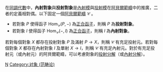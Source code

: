 {{unreferenced|time=2014-09-22T14:03:11+00:00}}
在[[同調代數|同調代數]]中，'''內射對象'''與'''投射對象'''是[[內射模|內射模]]與[[投射模|投射模]]在[[阿貝爾範疇|阿貝爾範疇]]中的推廣，二者的定義相對偶。以下固定一個[[阿貝爾範疇|阿貝爾範疇]] <math>\mathcal{C}</math> 。

* 若對象 <math>P</math> 使得函子 <math>\mathrm{Hom}_\mathcal{C}(P, -)</math> 為[[正合函子|正合函子]]，則稱 <math>P</math> 為'''投射對象'''。
* 若對象 <math>I</math> 使得函子 <math>\mathrm{Hom}_\mathcal{C}(-, I)</math> 為[[正合函子|正合函子]]，則稱 <math>I</math> 為'''內射對象'''。

若對每個對象 <math>X</math> 都存在投射對象 <math>P</math> 及滿射 <math>P \to X</math>，則稱 <math>\mathcal{C}</math> 有充足投射元。若對每個對象 <math>X</math> 都存在內射對象 <math>I</math> 及單射 <math>X \to I</math>，則稱 <math>\mathcal{C}</math> 有充足內射元。對於有充足投射元（或內射元）的阿貝爾範疇，可以考慮對象的[[投射分解|投射分解]]（或[[內射分解|內射分解]]）。

{{math-stub}}


[[Category:同調代數|N]]
[[Category:对象_(范畴论)|Category:对象 (范畴论)]]